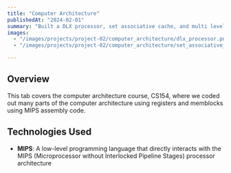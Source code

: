 ---
title: "Computer Architecture"
publishedAt: "2024-02-01"
summary: "Built a DLX processor, set associative cache, and multi level cache systems using MIPS assembly code"
images:
  - "/images/projects/project-02/computer_architecture/dlx_processor.png"
  - "/images/projects/project-02/computer_architecture/set_associative_cache.png"

---

## Overview

This tab covers the computer architecture course, CS154, where we coded out many parts of the computer architecture using registers and memblocks using MIPS assembly code.

## Technologies Used

- **MIPS**: A low-level programming language that directly interacts with the MIPS (Microprocessor without Interlocked Pipeline Stages) processor architecture
